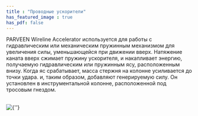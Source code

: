 ```yaml
---
title : "Проводные ускорители"
has_featured_image : true
has_pdf: false
---
```


PARVEEN Wireline Accelerator используется для работы с гидравлическим или механическим пружинным механизмом для увеличения силы, уменьшающейся при движении вверх. Натяжение каната вверх сжимает пружину ускорителя, и накапливает энергию, получаемую гидравлическим или пружинным ясу, расположенным внизу. Когда яс срабатывает, масса стержня на колонне усиливается до точки удара. и, таким образом, добавляют генерируемую силу. Он установлен в инструментальной колонне, расположенной под тросовым гнездом.

<br />
<Image src={image} alt={''} />
